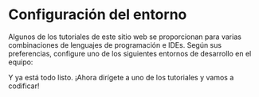 

# Configuración del entorno

Algunos de los tutoriales de este sitio web se proporcionan para varias combinaciones
de lenguajes de programación e IDEs. Según sus preferencias, configure uno de los
siguientes entornos de desarrollo en el equipo:

<EnvTabs NodeJsVsCode={NodeJsVsCodeSetup} DotNetVsCode={DotNetVsCodeSetup} DotNetVs2022={DotNetVs2022Setup} />

Y ya está todo listo. ¡Ahora dirígete a uno de los tutoriales y vamos a codificar!